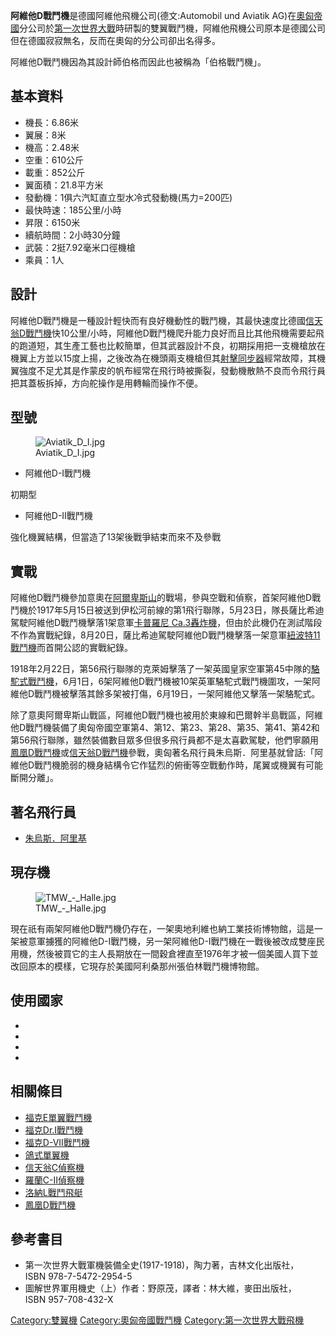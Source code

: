 {{expert-subject|time=2017-01-05T13:00:09+00:00}}
{{refimprove|time=2017-01-05T13:00:09+00:00}}
{{Infobox Aircraft
|name = 阿維他D戰鬥機
|image = File:Aviatik D.I(Th) 101.40 - Seattle Museum Of Flight.jpg
|caption  = 現存於美國阿利桑那州張伯林戰鬥機博物館的阿維他D-I戰鬥機
|type = 雙翼戰鬥機
|manufacturer = 阿維他飛機公司
|designer = 朱烏斯·馮·伯格
|first flight = 1917年1月24日
|primary user = 奧匈帝國空軍
|number built = 700架
}}

'''阿維他D戰鬥機'''是德國阿維他飛機公司(德文:Automobil und Aviatik AG)在[[奧匈帝國|奧匈帝國]]分公司於[[第一次世界大戰|第一次世界大戰]]時研製的雙翼戰鬥機，阿維他飛機公司原本是德國公司但在德國寂寂無名，反而在奧匈的分公司卻出名得多。

阿維他D戰鬥機因為其設計師伯格而因此也被稱為「伯格戰鬥機」。

==基本資料==
* 機長：6.86米
* 翼展：8米 
* 機高：2.48米 
* 空重：610公斤
* 載重：852公斤
* 翼面積：21.8平方米 
* 發動機：1俱六汽缸直立型水冷式發動機(馬力=200匹)
* 最快時速：185公里/小時
* 昇限：6150米
* 續航時間：2小時30分鐘
* 武裝：2挺7.92毫米口徑機槍
* 乘員：1人

==設計==
阿維他D戰鬥機是一種設計輕快而有良好機動性的戰鬥機，其最快速度比德國[[信天翁D戰鬥機|信天翁D戰鬥機]]快10公里/小時，阿維他D戰鬥機爬升能力良好而且比其他飛機需要起飛的跑道短，其生產工藝也比較簡單，但其武器設計不良，初期採用把一支機槍放在機翼上方並以15度上揚，之後改為在機頭兩支機槍但其[[射击断续器|射擊同步器]]經常故障，其機翼強度不足尤其是作蒙皮的帆布經常在飛行時被撕裂，發動機散熱不良而令飛行員把其蓋板拆掉，方向舵操作是用轉輪而操作不便。

==型號==
[[File:Aviatik_D_I.jpg|thumb]]
*阿維他D-I戰鬥機
初期型
*阿維他D-II戰鬥機
強化機翼結構，但當造了13架後戰爭結束而來不及參戰

==實戰==
阿維他D戰鬥機參加意奧在[[阿爾卑斯山|阿爾卑斯山]]的戰場，參與空戰和偵察，首架阿維他D戰鬥機於1917年5月15日被送到伊松河前線的第1飛行聯隊，5月23日，隊長薩比希迪駕駛阿維他D戰鬥機擊落1架意軍[[卡普羅尼_Ca.3|卡普羅尼 Ca.3轟炸機]]，但由於此機仍在測試階段不作為實戰紀錄，8月20日，薩比希迪駕駛阿維他D戰鬥機擊落一架意軍[[紐波特11戰鬥機|紐波特11戰鬥機]]而首開公認的實戰紀錄。

1918年2月22日，第56飛行聯隊的克萊姆擊落了一架英國皇家空軍第45中隊的[[駱駝式戰鬥機|駱駝式戰鬥機]]，6月1日，6架阿維他D戰鬥機被10架英軍駱駝式戰鬥機圍攻，一架阿維他D戰鬥機被擊落其餘多架被打傷，6月19日，一架阿維他又擊落一架駱駝式。

除了意奧阿爾卑斯山戰區，阿維他D戰鬥機也被用於東線和巴爾幹半島戰區，阿維他D戰鬥機裝備了奧匈帝國空軍第4、第12、第23、第28、第35、第41、第42和第56飛行聯隊，雖然裝備數目眾多但很多飛行員都不是太喜歡駕駛，他們寧願用[[鳳凰D戰鬥機|鳳凰D戰鬥機]]或[[信天翁D戰鬥機|信天翁D戰鬥機]]參戰，奧匈著名飛行員朱烏斯．阿里基就曾話:「阿維他D戰鬥機脆弱的機身結構令它作猛烈的俯衝等空戰動作時，尾翼或機翼有可能斷開分離」。

==著名飛行員==
*[[朱烏斯．阿里基|朱烏斯．阿里基]]

==現存機==
[[File:TMW_-_Halle.jpg|thumb]]

現在祇有兩架阿維他D戰鬥機仍存在，一架奧地利維也納工業技術博物館，這是一架被意軍擄獲的阿維他D-I戰鬥機，另一架阿維他D-I戰鬥機在一戰後被改成雙座民用機，然後被買它的主人長期放在一間穀倉裡直至1976年才被一個美國人買下並改回原本的模樣，它現存於美國阿利桑那州張伯林戰鬥機博物館。

==使用國家==
{{Commons category|Aviatik D.I}}
*{{flag|Austria-Hungary}}
*{{flag|Romania|}}
*{{flag|Kingdom of Yugoslavia}}
*{{flag|Kingdom of Hungary}}

==相關條目==
*[[福克E單翼戰鬥機|福克E單翼戰鬥機]]
*[[福克Dr.I戰鬥機|福克Dr.I戰鬥機]]
*[[福克D-VII戰鬥機|福克D-VII戰鬥機]]
*[[鴿式單翼機|鴿式單翼機]]
*[[信天翁C偵察機|信天翁C偵察機]]
*[[羅蘭C-II偵察機|羅蘭C-II偵察機]]
*[[洛納L戰鬥飛艇|洛納L戰鬥飛艇]]
*[[鳳凰D戰鬥機|鳳凰D戰鬥機]]

==參考書目==
*第一次世界大戰軍機裝備全史(1917-1918)，陶力著，吉林文化出版社，ISBN 978-7-5472-2954-5
*圖解世界軍用機史（上）作者：野原茂，譯者：林大維，麥田出版社，ISBN 957-708-432-X

[[Category:雙翼機|Category:雙翼機]]
[[Category:奧匈帝國戰鬥機|Category:奧匈帝國戰鬥機]]
[[Category:第一次世界大戰飛機|Category:第一次世界大戰飛機]]